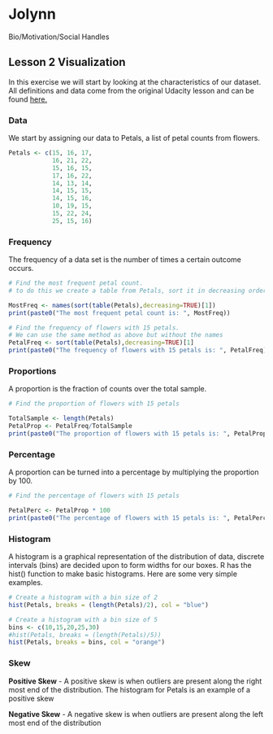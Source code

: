 # Jolynn

Bio/Motivation/Social Handles

## Lesson 2 Visualization

In this exercise we will start by looking at the characteristics of our dataset. All definitions and data come from the original Udacity lesson and can be found [here.](https://www.udacity.com/api/nodes/1480558581/supplemental_media/lesson2pdf/download "Lesson2.pdf")


### Data
We start by assigning our data to Petals, a list of petal counts from flowers.
```r
Petals <- c(15, 16, 17,
            16, 21, 22,
            15, 16, 15,
            17, 16, 22,
            14, 13, 14,
            14, 15, 15,
            14, 15, 16,
            10, 19, 15,
            15, 22, 24,
            25, 15, 16)
```


### Frequency
The frequency of a data set is the number of times a certain outcome occurs.

```r
# Find the most frequent petal count.
# to do this we create a table from Petals, sort it in decreasing order, and get the name of the first item.

MostFreq <- names(sort(table(Petals),decreasing=TRUE)[1])
print(paste0("The most frequent petal count is: ", MostFreq))
```

```r
# Find the frequency of flowers with 15 petals.
# We can use the same method as above but without the names
PetalFreq <- sort(table(Petals),decreasing=TRUE)[1]
print(paste0("The frequency of flowers with 15 petals is: ", PetalFreq))
```


### Proportions
A proportion is the fraction of counts over the total sample.

```r
# Find the proportion of flowers with 15 petals

TotalSample <- length(Petals)
PetalProp <- PetalFreq/TotalSample
print(paste0("The proportion of flowers with 15 petals is: ", PetalProp))
```


### Percentage
A proportion can be turned into a percentage by multiplying the proportion by 100.

```r
# Find the percentage of flowers with 15 petals

PetalPerc <- PetalProp * 100
print(paste0("The percentage of flowers with 15 petals is: ", PetalPerc, "%"))
```


### Histogram
A histogram is a graphical representation of the distribution of data, discrete intervals (bins) are decided upon to form widths for our boxes. R has the hist() function to make basic histograms. Here are some very simple examples.

```r
# Create a histogram with a bin size of 2
hist(Petals, breaks = (length(Petals)/2), col = "blue")
```

```r
# Create a histogram with a bin size of 5
bins <- c(10,15,20,25,30)
#hist(Petals, breaks = (length(Petals)/5))
hist(Petals, breaks = bins, col = "orange")
```


### Skew
**Positive Skew** - A positive skew is when outliers are present along the right most end of the distribution. The histogram for Petals is an example of a positive skew

**Negative Skew** - A negative skew is when outliers are present along the left most end of the distribution
